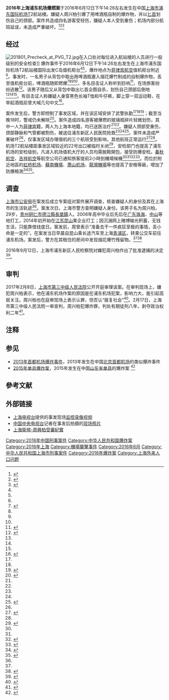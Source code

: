 {{China means|PRC}}{{Infobox civilian attack
| title = 2016年上海浦东机场爆燃案
| image = Pudong International Airport Terminal 2.jpg
| alt   =
| caption = 浦东机场T2航站楼 
| location = {{CHN}}[[上海|上海]][[浦东国际机场|浦东国际机场]]<br/>T2航站楼国际出发C岛值机柜台<ref name="SHpoliceofficial">{{cite news|url=http://society.people.com.cn/n1/2016/0612/c1008-28428122.html|title=上海警方通报浦东机场爆燃案 4名旅客受轻微划伤送医|work=上海市公安局|publisher=人民网|date=2016-06-12|accessdate=2016-06-12|archive-date=2016-06-13|archive-url=https://web.archive.org/web/20160613113424/http://society.people.com.cn/n1/2016/0612/c1008-28428122.html|dead-url=no}}</ref>
| target = 
| motive = 
| coordinates ={{coord|31|08|36|N|121|48|19|E|type:airport|display=inline,title}}
| date = 2016年6月12日
| time = 14:26<ref name="SHpoliceofficial"/>
| timezone =[[UTC+8|UTC+8]]
| type=
| fatalities= 
| injuries= 5（包括嫌疑人）<ref name="SHpoliceofficial"/>
| victim =
| perps = 
| perp = 
| susperp = 周兴柏
| perpetrators= 
| weapons = 自制爆炸物、匕首<ref name="SHpoliceofficial"/>
| numparts = 
| numpart =
| dfens =
| dfen =
| Footage =
}}
{{UTC+8}}

'''2016年上海浦东机场爆燃案'''{{noteTag|1=上海市公安局官方通报称“爆燃案”，亦有报道称之为“'''上海浦东机场爆炸案'''”。<ref name="SHpoliceofficial"/><ref name="CNA"/>}}于2016年6月12日下午14:26左右发生在中国[[上海市|上海市]][[浦东国际机场|浦东国际机场]]T2航站楼。嫌疑人周兴柏引爆了用啤酒瓶自制的爆炸物，并以[[匕首|匕首]]划伤自己的颈部。案件共造成四名游客受轻伤，嫌疑人本人受到重伤；机场内部分航班延误，未造成严重破坏。<ref name="xinhua">{{cite news|url=http://news.xinhuanet.com/local/2016-06/12/c_1119027881.htm|title=上海浦东机场燃爆事件：嫌疑男子自制爆炸物|work=新华社|date=2016-06-12|accessdate=2016-06-12|archive-date=2016-06-12|archive-url=https://web.archive.org/web/20160612130006/http://news.xinhuanet.com/local/2016-06/12/c_1119027881.htm|dead-url=no}}</ref><ref name="BBC">{{cite news|url=http://www.bbc.com/zhongwen/simp/china/2016/06/160612_shanghai_airport_explosion|title=上海浦东机场疑似爆竹爆炸 四人受伤|work=BBC中文网|date=2016-06-12|accessdate=2016-06-12|archive-date=2016-06-13|archive-url=https://web.archive.org/web/20160613143521/http://www.bbc.com/zhongwen/simp/china/2016/06/160612_shanghai_airport_explosion|dead-url=no}}</ref><ref name="CNA">{{cite news|url=http://www.cna.com.tw/news/firstnews/201606125018-1.aspx|title=浦東機場爆炸案 引爆男子割頸自刎|work=中央通讯社|date=2016-06-12|accessdate=2016-06-12|archive-date=2016-06-13|archive-url=https://web.archive.org/web/20160613110834/http://www2.cna.com.tw/news/firstnews/201606125018-1.aspx|dead-url=no}}</ref>

==经过==
[[File:201801_Precheck_at_PVG_T2.jpg|thumb]]在入口处对每位进入航站楼的人员进行一般级别的安全检查]]
爆炸事件于2016年6月12日下午14:26左右发生在上海市浦东国际机场T2航站楼国际出发C岛值机柜台<ref name="xinhua" /><ref name="SHpoliceofficial" />，爆炸地点为[[菲律宾航空|菲律宾航空]]值机柜台附近<ref name="qq"/>。事发时，一名男子从背包中取出用啤酒瓶塞入烟花爆竹制成的自制爆炸物，丢至值机柜台前，啤酒瓶随即燃爆<ref name=":1">{{Cite news|url=http://www.thepaper.cn/newsDetail_forward_1482957|title=上海浦东机场爆燃案嫌疑人：欠了很多钱，准备干件疯狂的事|last=|first=|date=2016-06-13|work=澎湃新闻|accessdate=|archive-date=2016-06-15|archive-url=https://web.archive.org/web/20160615225914/http://www.thepaper.cn/newsDetail_forward_1482957|dead-url=no}}</ref><ref name="SHpoliceofficial"/><ref name="xinhua"/><ref name="CNA"/>，多名目击证人称听到巨响<ref name="thepaper">{{cite news|url=http://www.thepaper.cn/newsDetail_forward_1482358|title=上海浦东机场航站楼疑发生爆燃事件，1人刀割颈部正在抢救|date=2016-06-12|work=澎湃新闻|accessdate=2016-06-12|archive-date=2016-06-15|archive-url=https://web.archive.org/web/20160615051705/http://www.thepaper.cn/newsDetail_forward_1482358|dead-url=no}}</ref>，在场旅客纷纷逃散<ref>{{Cite news|url=http://abcnews.go.com/International/wireStory/injured-small-explosion-shanghais-pudong-airport-39789554|title=Explosion at Shanghai's Main International Airport Injures 4|last=|first=|date=2016-06-12|work=ABC News|accessdate=|archive-date=2016-06-13|archive-url=https://web.archive.org/web/20160613114531/http://abcnews.go.com/International/wireStory/injured-small-explosion-shanghais-pudong-airport-39789554|dead-url=no}}</ref>。该男子随后又从背包中取出匕首企图自杀，划伤自己颈部后倒地<ref name="SHpoliceofficial"/><ref name="xinhua"/><ref name="CNA"/>。有目击证人称嫌疑人身穿黑色长袖T恤和牛仔裤，脚上穿一双运动鞋，在举起酒瓶前曾大喊几句中文<ref name="qq">{{cite news|url=http://finance.qq.com/a/20160612/041105.htm|title=浦东机场爆炸肇事者高喊后引爆啤酒瓶 已脱离生命危险|work=腾讯|date=2016-06-12|accessdate=2016-06-12|archive-date=2016-06-12|archive-url=https://web.archive.org/web/20160612130802/http://finance.qq.com/a/20160612/041105.htm|dead-url=no}}</ref>。

案件发生后，警方即控制了事发区域，并在该区域安排了武警执勤<ref name="BBC"/><ref name="thepaper"/><ref>{{cite news|url=http://www.chinanews.com/tp/hd2011/2016/06-12/645822.shtml|title=上海浦东机场发生爆炸 4名旅客受伤（1/3）|work=中新网|date=2016-06-12|accessdate=2016-06-12|archive-date=2016-06-12|archive-url=https://web.archive.org/web/20160612174008/http://www.chinanews.com/tp/hd2011/2016/06-12/645822.shtml|dead-url=no}}</ref>；截至当晚18时，警戒仍未解除<ref name=":0">{{Cite news|url=http://www.kankanews.com/a/2016-06-12/0017560652.shtml|title=浦东机场：T2航站楼C区警戒尚未解除|last=|first=|date=2016-06-12|work=看看新闻网|accessdate=|archive-date=2016-08-08|archive-url=https://web.archive.org/web/20160808185943/http://www.kankanews.com/a/2016-06-12/0017560652.shtml|dead-url=no}}</ref>。案件造成四名游客被爆燃的玻璃瓶碎片轻微划伤，其中一人为[[菲律宾|菲律宾]]籍，两人为上海本地籍，均已送医治疗<ref name="thepaper2" /><ref name="SHpoliceofficial"/>。嫌疑人颈部受重伤，颈部静脉和气管都被割伤，被送往浦东新区人民医院抢救<ref name="BBC"/><ref name="thepaper"/><ref name="thepaper2">{{cite news|url=http://www.thepaper.cn/newsDetail_forward_1482504|title=浦东机场爆燃案详情公布：男子啤酒瓶自制爆炸物，后刎颈自残|work=澎湃新闻|date=2016-06-12|accessdate=2016-06-13|archive-date=2016-06-15|archive-url=https://web.archive.org/web/20160615064548/http://www.thepaper.cn/newsDetail_forward_1482504|dead-url=no}}</ref>。案件未造成严重破坏<ref name="BBC"/>，仅事发区域办理值机的三个航班受到影响，其他航班正常运行<ref>{{cite news|url=http://www.thepaper.cn/newsDetail_forward_1482566|title=民航华东管理局：爆燃事件后民航局优先放行浦东机场航班|work=澎湃新闻|date=2016-06-12|accessdate=2016-06-12|archive-date=2016-08-07|archive-url=https://web.archive.org/web/20160807190925/http://www.thepaper.cn/newsDetail_forward_1482566|dead-url=no}}</ref><ref name="CNA" />。机场T2航站楼距事发区域较近的22号出口被临时关闭<ref>{{cite news|url=http://www.chinanews.com/tp/hd2011/2016/06-12/645824.shtml|title=上海浦东机场发生爆炸 4名旅客受伤（3/3）|work=中新网|date=2016-06-12|accessdate=2016-06-12|archive-date=2016-06-12|archive-url=https://web.archive.org/web/20160612174012/http://www.chinanews.com/tp/hd2011/2016/06-12/645824.shtml|dead-url=no}}</ref>，安检部门也提高了浦东机场的安检级别，凡进入机场值机大厅的人员均需脫鞋開包，接受防爆安检。[[春秋航空|春秋航空]]、[[吉祥航空|吉祥航空]]等航空公司已通知旅客提前2小時到機場候機<ref name="thepaper" /><ref name=":0" /><ref>{{Cite news|url=http://www.thepaper.cn/newsDetail_forward_1482840|title=上海浦东机场爆燃案次日：T2值机大厅入口人人都要防爆检测|last=|first=|date=2016-06-13|work=澎湃新闻|accessdate=|archive-date=2016-08-08|archive-url=https://web.archive.org/web/20160808091609/http://www.thepaper.cn/newsDetail_forward_1482840|dead-url=no}}</ref><ref>{{Cite news|url=http://travel.sina.com.cn/outbound/news/2016-06-14/detail-ifxszmaa2006958.shtml|title=上海浦东机场安检需要脱鞋|last=|first=|date=2016-06-14|work=新浪旅遊|accessdate=2016-06-16|archive-date=2016-06-15|archive-url=https://web.archive.org/web/20160615115801/http://travel.sina.com.cn/outbound/news/2016-06-14/detail-ifxszmaa2006958.shtml|dead-url=no}}</ref>。而位於附近地區的[[上海虹桥国际机场|虹桥机场]]、[[苏南硕放国际机场|蘇南機場]]、[[杭州萧山国际机场|萧山机场]]、[[温州龙湾国际机场|龍灣機場]]等也提高了安檢等級，增加了防爆檢測<ref>{{Cite web|url=http://news.carnoc.com/list/348/348191.html|title=苏南机场安检升级，旅客需提前90分钟到达机场|accessdate=2016-06-16|work=民航资源网|archive-date=2016-06-16|archive-url=https://web.archive.org/web/20160616182956/http://news.carnoc.com/list/348/348191.html|dead-url=no}}</ref><ref>{{Cite web|url=http://www.wzrb.com.cn/article707775show.html|title=机场安检升级 增设防爆检测|accessdate=2016-06-16|work=温州日报瓯网|archive-date=2016-06-15|archive-url=https://web.archive.org/web/20160615112557/http://www.wzrb.com.cn/article707775show.html|dead-url=no}}</ref>。

== 调查 ==
[[上海市公安局|上海市公安局]]在案发后成立专案组对案件展开调查，核查嫌疑人的身份及其在上海市的生活轨迹<ref name="qq" />。案发次日，上海市警方查明嫌疑人身份。该男子名为周兴柏，29岁，[[贵州省|贵州]][[铜仁市|铜仁市]][[德江县|德江縣]][[長堡鎮|長堡鎮]]人。2006年高中毕业后先后在[[广东|广东]][[珠海|珠海]]、[[中山市|中山]]等地打工，2014年初开始在[[江苏|江苏]][[昆山|昆山]]某企业打工；因沉溺网上赌博输光积蓄，无钱生活，只能靠借钱度日。案发前，周曾表示“准备去干一件疯狂至极的事情，丢小命是一定的”。在案发当日早晨自昆山乘长途汽车至上海[[青浦区|青浦区]]，转乘公交车前往浦东机场。案发后，警方在其租住的房间中发现烟花爆竹残留物。<ref name=":1" /><ref>{{Cite news|url=http://news.sina.com.cn/c/nd/2016-06-13/doc-ifxszkzy5197623.shtml|title=上海浦东机场爆燃案嫌疑人留言曝光：干件疯狂事|last=|first=|date=2016-06-13|work=新浪新闻|accessdate=|archive-date=2016-06-14|archive-url=https://web.archive.org/web/20160614125121/http://news.sina.com.cn/c/nd/2016-06-13/doc-ifxszkzy5197623.shtml|dead-url=no}}</ref>

2016年9月12日，上海市浦东新区人民检察院对嫌犯周兴柏作出了批准逮捕的决定<ref>{{Cite news|url=http://www.chinacourt.org/article/detail/2016/09/id/2082748.shtml|title=上海浦东机场爆炸案嫌犯被批捕|last=|first=|date=2016-09-12|work=法制网|accessdate=|archive-date=2016-10-21|archive-url=https://web.archive.org/web/20161021194449/http://www.chinacourt.org/article/detail/2016/09/id/2082748.shtml|dead-url=no}}</ref>。

==审判==
{{Wikisourcehas|上海市高级人民法院（2017）沪刑终26号刑事裁定书}}
2017年2月8日，[[上海市第三中级人民法院|上海市第三中级人民法院]]公开开庭审理该案。在审判现场上，嫌犯周兴柏表示，他在浦东机场作案的原因是在浦东机场犯案，影响力大，能引起高层关注。周兴柏也在庭审现场上表示认罪，但否认“报复社会”<ref>{{Cite news|url=http://news.163.com/17/0208/12/CCOK17D40001899N.html|title=浦东机场爆炸案今开庭审理 嫌犯否认报复社会说法|last=|first=|date=2017-02-08|work=新民网|accessdate=|archive-url=https://web.archive.org/web/20170211074935/http://news.163.com/17/0208/12/CCOK17D40001899N.html|archive-date=2017-02-11|dead-url=yes}}</ref>。2月17日，上海市第三中级人民法院一审宣判，周兴柏犯爆炸罪，判处有期徒刑八年，剥夺政治权利二年<ref>{{Cite news|url=http://finance.sina.com.cn/roll/2017-02-17/doc-ifyarrcf4348458.shtml|title=浦东机场爆炸案一审宣判：被告人犯爆炸罪获刑八年|last=|first=|date=2017-02-17|work=一财网|accessdate=|archive-date=2017-02-17|archive-url=https://web.archive.org/web/20170217142848/http://finance.sina.com.cn/roll/2017-02-17/doc-ifyarrcf4348458.shtml|dead-url=no}}</ref>。

==注释==
{{noteFoot}}

==参见==
*[[2013年首都机场爆炸事件|2013年首都机场爆炸事件]]，2013年发生在中国[[北京首都机场|北京首都机场]]的类似爆炸事件
*[[2015年单县爆炸案|2015年单县爆炸案]]，2015年发生在中国[[山东省|山东省]][[单县|单县]]的爆炸案 <ref>{{cite news|url=http://www.dailymail.co.uk/news/article-3637566/Four-people-injured-two-bombs-home-explosives-hidden-luggage-rocked-Shanghai-s-main-airport.html|title=Shocking moment bombs explode after terrorist hurls 'home made' explosives at Shanghai's main airport injuring four people|work=Daily Mail|date=2016-06-12|accessdate=2016-06-17|archive-date=2016-06-16|archive-url=https://web.archive.org/web/20160616222010/http://www.dailymail.co.uk/news/article-3637566/Four-people-injured-two-bombs-home-explosives-hidden-luggage-rocked-Shanghai-s-main-airport.html|dead-url=no}}</ref>

==參考文献==
{{Reflist|2}}

== 外部链接 ==
* [[上海电视台|上海电视台]]提供的事发现场[http://sh.sina.com.cn/news/s/2016-06-12/detail-ifxszkzy5146303.shtml 监控录像视频]{{Wayback|url=http://sh.sina.com.cn/news/s/2016-06-12/detail-ifxszkzy5146303.shtml |date=20160809174337 }}
* [[中国中央电视台|中国中央电视台]]记者在事发后拍摄的[http://weibo.com/3173633817/DzVuQBe5e 现场照片]{{Wayback|url=http://weibo.com/3173633817/DzVuQBe5e |date=20170407040939 }}
*[http://www.kankanews.com/a/2017-05-27/0018007711.shtml 上海衛視-周興柏受審紀實]{{Wayback|url=http://www.kankanews.com/a/2017-05-27/0018007711.shtml |date=20190214140937 }}
[[Category:2016年中国刑事案件|Category:2016年中国刑事案件]]
[[Category:中华人民共和国爆炸案|Category:中华人民共和国爆炸案]]
[[Category:2016年上海|Category:2016年上海]]
[[Category:機場襲擊事件|Category:機場襲擊事件]]
[[Category:2016年6月|Category:2016年6月]]
[[Category:中华人民共和国上海市刑事案件|Category:中华人民共和国上海市刑事案件]]
[[Category:2016年爆炸案|Category:2016年爆炸案]]
[[Category:上海外来人口问题|Category:上海外来人口问题]]